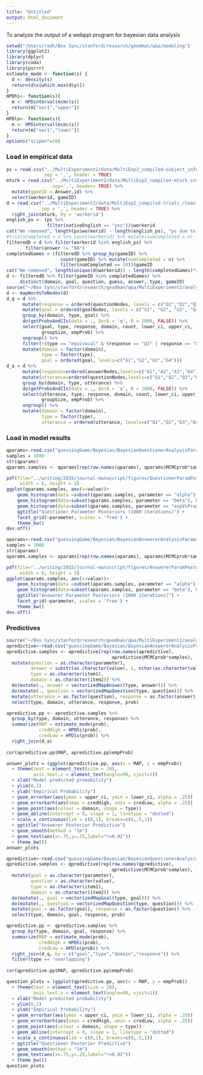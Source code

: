 ```yaml
---
title: "Untitled"
output: html_document
---
```


To analyze the output of a webppl program for bayesian data analysis

```r
setwd("/Users/rxdh/Box Sync/stanford/research/goodman/q&a/modeling")
library(ggplot2)
library(dplyr)
library(coda)
library(purrr)
estimate_mode <- function(s) {
  d <- density(s)
  return(d$x[which.max(d$y)])
}
HPDhi<- function(s){
  m <- HPDinterval(mcmc(s))
  return(m["var1","upper"])
}
HPDlo<- function(s){
  m <- HPDinterval(mcmc(s))
  return(m["var1","lower"])
}
options("scipen"=10) 
```

### Load in empirical data

```r
ps = read.csv("../MultiExperiment2/data/MultiExp2_compiled-subject_information.csv",
              sep = ',', header = TRUE)
mturk = read.csv("../MultiExperiment2/data/MultiExp2_compiled-mturk.csv",
                 sep=',', header= TRUE) %>%
  mutate(gameID = Answer.id) %>%
  select(workerid, gameID)
d = read.csv("../MultiExperiment2/data/MultiExp2_compiled-trials_clean.csv",  
             sep = ',', header = TRUE) %>%
  right_join(mturk, by = 'workerid')
english_ps <- (ps %>% 
               filter(nativeEnglish == "yes"))$workerid
cat("We removed", length(ps$workerid) - length(english_ps), "ps due to language")
#trialsCompleted = d %>% count(workerid) %>% mutate(numCompleted = n)
filteredD = d %>% filter(workerid %in% english_ps) %>% 
       filter(answer != "NA") 
completedGames = (filteredD %>% group_by(gameID) %>% 
                    count(gameID) %>% mutate(numCompleted = n) %>% 
                    filter(numCompleted == 24))$gameID
cat("We removed", length(unique(d$workerid)) - length(completedGames)*2, "games total")
d <- filteredD %>% filter(gameID %in% completedGames) %>% 
     distinct(domain, goal, question, guess, answer, type, gameID)
source("~/Box Sync/stanford/research/goodman/q&a/MultiExperiment2/analysis/analysisHelpers.R")
d <- mapWordsToNodes(d)
d_q = d %>% 
      mutate(response = ordered(questionNodes, levels = c("Q1","Q2","Q3","Q4"))) %>%
      mutate(goal = ordered(goalNodes, levels = c("G1", "G2", "G3", "G4"))) %>%
      group_by(domain, type, goal) %>%
      do(getProbsAndCIs(data = ., QorA = 'q', R = 1000, FALSE)) %>%
      select(goal, type, response, domain, count, lower_ci, upper_ci,
             groupSize, empProb) %>%
      ungroup() %>%
      filter(!(type == "equivocal" & (response == "Q3" | response == "Q4"))) %>%
      mutate(domain = factor(domain),
             type = factor(type),
             goal = ordered(goal, levels=c("G1","G2","G3","G4")))
d_a = d %>% 
      mutate(response=ordered(answerNodes,levels=c("A1","A2","A3","A4"))) %>%
      mutate(utterance=ordered(questionNodes,levels=c("Q1","Q2","Q3","Q4"))) %>%
      group_by(domain, type, utterance) %>%
      do(getProbsAndCIs(data = ., QorA = 'a', R = 1000, FALSE)) %>%
      select(utterance, type, response, domain, count, lower_ci, upper_ci,
             groupSize, empProb) %>%
      ungroup() %>%
      mutate(domain = factor(domain),
             type = factor(type),
             utterance = ordered(utterance, levels=c("Q1","Q2","Q3","Q4")))
```

### Load in model results

```r
qparams<-read.csv("guessingGame/Bayesian/BayesianQuestionerAnalysisParams.csv", sep = ",", row.names = NULL)
samples = 1000
str(qparams)
qparams.samples <- qparams[rep(row.names(qparams), qparams$MCMCprob*samples), 1:2]

```

```r
pdf(file="../writing/2015/journal-manuscript/figures/QuestionerParamPosteriors.pdf",
     width = 6, height = 3)
ggplot(qparams.samples, aes(x=value))+
    geom_histogram(data =subset(qparams.samples, parameter == "alpha"), binwidth = .15)+
    geom_histogram(data=subset(qparams.samples, parameter == "beta"), binwidth = .025)+
    geom_histogram(data=subset(qparams.samples, parameter == "expVsPrag"),binwidth = .04)+
    ggtitle("Questioner Parameter Posteriors (1000 iterations)") +
    facet_grid(~parameter, scales = 'free') +
    theme_bw()
dev.off()
```

```r
aparams<-read.csv("guessingGame/Bayesian/BayesianAnswererAnalysisParams.csv", sep = ",", row.names = NULL)
samples = 1000
str(aparams)
aparams.samples <- aparams[rep(row.names(aparams), aparams$MCMCprob*samples), 1:2]

```

```r
pdf(file="../writing/2015/journal-manuscript/figures/AnswererParamPosteriors.pdf",
     width = 6, height = 3)
ggplot(aparams.samples, aes(x=value))+
    geom_histogram(data =subset(aparams.samples, parameter == "alpha"), binwidth = .25)+
    geom_histogram(data=subset(aparams.samples, parameter == "beta"), binwidth = .025)+
    ggtitle("Answerer Parameter Posteriors (1000 iterations)") +
    facet_grid(~parameter, scales = 'free') +
    theme_bw()
dev.off()
```

### Predictives

```r
source("~/Box Sync/stanford/research/goodman/q&a/MultiExperiment2/analysis/analysisHelpers.R")
apredictive<-read.csv("guessingGame/Bayesian/BayesianAnswererAnalysisPredictives.csv", sep = ",", row.names = NULL)
apredictive.samples <- apredictive[rep(row.names(apredictive), 
                                       apredictive$MCMCprob*samples), 1:5] %>%
  mutate(question = as.character(parameter), 
         answer = substr(as.character(value), 1, nchar(as.character(value)) - 1),
         type = as.character(item1),
         domain = as.character(item2)) %>%
  do(mutate(., answer = vectorizedMapAnswer(type, answer))) %>%
  do(mutate(., question = vectorizedMapQuestion(type, question))) %>%
  mutate(utterance = as.factor(question), response = as.factor(answer)) %>% 
  select(type, domain, utterance, response, prob)

apredictive.pp <- apredictive.samples %>%
  group_by(type, domain, utterance, response) %>%
  summarize(MAP = estimate_mode(prob),
            credHigh = HPDhi(prob),
            credLow = HPDlo(prob)) %>%
  right_join(d_a)
  
cor(apredictive.pp$MAP, apredictive.pp$empProb)

answer_plots = (ggplot(apredictive.pp, aes(x = MAP, y = empProb))
  + theme(text = element_text(size = 20),
          axis.text.x = element_text(angle=90, vjust=1))
  + xlab("Model predicted probability")
  + ylim(0,1)
  + ylab("Empirical Probability")
  + geom_errorbar(aes(ymax = upper_ci, ymin = lower_ci, alpha = .25)) 
  + geom_errorbarh(aes(xmax = credHigh, xmin = credLow, alpha = .25))
  + geom_point(aes(colour = domain, shape = type))
  + geom_abline(intercept = 0, slope = 1, linetype = "dotted")
  + scale_x_continuous(lim = c(0,1), breaks=c(0,.5,1))
  + ggtitle("Answerer Posterior Predictive")
  + geom_smooth(method = "lm")
  + geom_text(aes(x=.75,y=.25,label="r=0.92"))
  + theme_bw())
answer_plots
```

```r
qpredictive<-read.csv("guessingGame/Bayesian/BayesianQuestionerAnalysisPredictives.csv", sep = ",", row.names = NULL)
qpredictive.samples <- qpredictive[rep(row.names(qpredictive), 
                                       qpredictive$MCMCprob*samples), 1:5] %>%
  mutate(goal = as.character(parameter), 
         question = as.character(value),
         type = as.character(item1),
         domain = as.character(item2)) %>%
  do(mutate(., goal = vectorizedMapGoal(type, goal))) %>%
  do(mutate(., question = vectorizedMapQuestion(type, question))) %>%
  mutate(goal = as.factor(goal), response = as.factor(question)) %>% 
  select(type, domain, goal, response, prob)

qpredictive.pp <- qpredictive.samples %>%
  group_by(type, domain, goal, response) %>%
  summarize(MAP = estimate_mode(prob),
            credHigh = HPDhi(prob),
            credLow = HPDlo(prob)) %>%
  right_join(d_q, by = c("goal","type","domain","response")) %>%
  filter(type == "overlapping")
  
cor(qpredictive.pp$MAP, qpredictive.pp$empProb)

question_plots = (ggplot(qpredictive.pp, aes(x = MAP, y = empProb))
  + theme(text = element_text(size = 20),
          axis.text.x = element_text(angle=90, vjust=1))
  + xlab("Model predicted probability")
  + ylim(0,1)
  + ylab("Empirical Probability")
  + geom_errorbar(aes(ymax = upper_ci, ymin = lower_ci, alpha = .25)) 
  + geom_errorbarh(aes(xmax = credHigh, xmin = credLow, alpha = .25))
  + geom_point(aes(colour = domain, shape = type))
  + geom_abline(intercept = 0, slope = 1, linetype = "dotted")
  + scale_x_continuous(lim = c(0,1), breaks=c(0,.5,1))
  + ggtitle("Questioner Posterior Predictive")
  + geom_smooth(method = "lm")
  + geom_text(aes(x=.75,y=.25,label="r=0.92"))
  + theme_bw())
question_plots
```